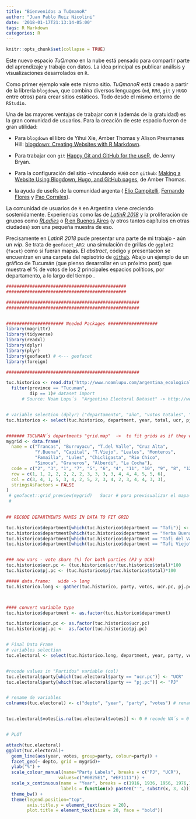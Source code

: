 ```yaml
---
title: "Bienvenidos a TuQmanoR"
author: "Juan Pablo Ruiz Nicolini"
date: '2018-01-17T21:13:14-05:00'
tags: R Markdown
categories: R
---
```


```r
knitr::opts_chunk$set(collapse = TRUE)
```

Este nuevo espacio _TuQmano_ en la nube está pensado para compartir parte del aprendizaje y trabajo con datos. La idea principal es publicar análisis y visualizaciones desarrolados en `R`. 

Como primer ejemplo vale este mismo sitio. *TuQmanoR* está creado a partir de la librería `blogdown`, que combina diversos lenguages (`md`, `RMd`, `git` y `HUGO` entre otros) para crear sitios estáticos. Todo desde el mismo entorno de `RStudio`. 

Una de las mayores ventajas de trabajar con `R` (además de la gratuidad) es la gran comunidad de usuarios. Para la creación de este espacio fueron de gran utilidad: 

* Para `blogdown` el libro de Yihui Xie, Amber Thomas y Alison Presmanes Hill: [blogdown: Creating Websites with R Markdown](https://bookdown.org/yihui/blogdown/).

* Para trabajar con `git` [Happy Git and GitHub for the useR](https://happygitwithr.com/), de Jenny Bryan.

* Para la configuración del sitio -vinculando `HUGO` con `github`: [Making a Website Using Blogdown, Hugo, and GitHub pages](http://amber.rbind.io/blog/2016/12/19/creatingsite/), de Amber Thomas.

* la ayuda de useRs de la comunidad argenta ( [Elio Campitelli](https://twitter.com/d_olivaw), [Fernando Flores](https://twitter.com/ds_floresf) y [Pao Corrales](https://twitter.com/PaobCorrales)).

La comunidad de usuarios de `R` en Argentina viene creciendo sostenidamente. Experiencias como las de [*LatinR 2018*](http://latin-r.com/) y la proliferación de grupos como [*RLadies*](https://twitter.com/RLadiesBA) o [R en Buenos Aires](https://twitter.com/renbaires) (y otros tantos capítulos en otras ciudades) son una pequeña muestra de eso. 

Precisamente en *LatinR 2018* pude presentar una parte de mi trabajo - aún un _wip_. Se trata de `geofacet_ARG`: una simulación de grillas de `ggplot2` (`facet`) como si fueran mapas. El _abstract_, código y presentación se encuentran en una carpeta del repisotrio de [`github`](https://github.com/TuQmano/geofacet_ARG/tree/master/.LatinR). Abajo un ejemplo de un gráfico de Tucumán (que pienso desarrollar en un próximo post) que muestra el % de votos de los 2 principales espacios políticos, por departamento, a lo largo del tiempo .

```r
##############################################
##############################################

###################################################
###################################################


###################### Needed Packages ###################
library(magrittr)
library(tidyverse)
library(readxl)
library(dplyr)
library(plyr)
library(geofacet) # <--- geofacet
library(foreign)

###################################################

tuc.historico <- read.dta("http://www.noamlupu.com/argentina_ecological_data.dta") %>% 
  filter(province == "Tucuman", 
         dip == 1)# dataset import
      # Source: Noam Lupu´s  "Argentina Electoral Dataset" -> http://www.noamlupu.com/data.html


# variable selection (dplyr) ("departamento", "año", "votos totales", "votos ucr" y "votos pj")
tuc.historico <- select(tuc.historico, department, year, total, ucr, pj)


####### TUCUMAN´s departments "grid.map"  ->  to fit grids as if they where a map
mygrid <- data.frame(
  name = c("Trancas", "Burruyacu", "T.del Valle", "Cruz Alta", 
           "Y.Buena", "Capital", "T.Viejo", "Leales", "Monteros",
           "Famailla", "Lules", "Chicligasta", "Rio Chico", 
           "Simoca", "Graneros", "Alberdi", "La Cocha"),
  code = c("2", "3", "1", "7", "5", "6", "4", "11", "10", "9", "8", "12", "14", "13", "16", "15", "17"),
  row = c(1, 1, 2, 2, 2, 2, 2, 3, 3, 3, 3, 4, 4, 4, 5, 5, 6),
  col = c(3, 4, 1, 5, 3, 4, 2, 5, 2, 3, 4, 2, 3, 4, 4, 3, 3),
  stringsAsFactors = FALSE
)
 # geofacet::grid_preview(mygrid)   Sacar # para previsualizar el mapa-grilla
 # 
 

## RECODE DEPARTMENTS NAMES IN DATA TO FIT GRID

tuc.historico$department[which(tuc.historico$department == "Tafi")] <- "T.Viejo"
tuc.historico$department[which(tuc.historico$department == "Yerba Buena")] <- "Y.Buena"
tuc.historico$department[which(tuc.historico$department == "Tafi del Valle")] <- "T.del Valle"
tuc.historico$department[which(tuc.historico$department == "Tafi Viejo")] <- "T.Viejo"


### new vars - vote share (%) for both parties (PJ y UCR)
tuc.historico$ucr.pc <- (tuc.historico$ucr/tuc.historico$total)*100
tuc.historico$pj.pc <- (tuc.historico$pj/tuc.historico$total)*100

##### data.frame:   wide -> long 
tuc.historico.long <- gather(tuc.historico, party, votos, ucr.pc, pj.pc)



#### convert variable type 
tuc.historico$department <- as.factor(tuc.historico$department)

tuc.historico$ucr.pc <- as.factor(tuc.historico$ucr.pc)
tuc.historico$pj.pc <-  as.factor(tuc.historico$pj.pc)


# Final Data Frame
# variables selection
tuc.electoral <- select(tuc.historico.long, department, year, party, votos) 


#recode values in "Partidos" variable (col)
tuc.electoral$party[which(tuc.electoral$party == "ucr.pc")] <- "UCR" 
tuc.electoral$party[which(tuc.electoral$party == "pj.pc")] <- "PJ"


# rename de variables
colnames(tuc.electoral) <- c("depto", "year", "party", "votes") # rename de variables


tuc.electoral$votes[is.na(tuc.electoral$votes)] <- 0 # recode NA´s = 0


# PLOT 

attach(tuc.electoral)
ggplot(tuc.electoral)+
  geom_line(aes(year, votes, group=party, colour=party)) +
  facet_geo(~ depto, grid = mygrid)+
  ylab("%") + 
  scale_colour_manual(name="Party Labels", breaks = c("PJ", "UCR"), 
                    values=c("#0B25E1", "#EF1111")) + 
  scale_x_continuous(name = "Year", breaks = c(1916, 1936, 1956, 1976,1996), 
                     labels = function(x) paste0("'", substr(x, 3, 4))) + 
  theme_bw() +
  theme(legend.position="top", 
        axis.title.y = element_text(size = 20), 
        plot.title = element_text(size = 20, face = "bold"))
```

